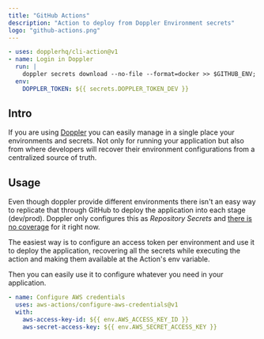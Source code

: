 ```yaml
---
title: "GitHub Actions"
description: "Action to deploy from Doppler Environment secrets"
logo: "github-actions.png"
---
```


```yml
- uses: dopplerhq/cli-action@v1
- name: Login in Doppler
  run: |
    doppler secrets download --no-file --format=docker >> $GITHUB_ENV;
  env:
    DOPPLER_TOKEN: ${{ secrets.DOPPLER_TOKEN_DEV }}
```

## Intro

If you are using [Doppler](https://doppler.com/) you can easily manage in a single place your environments and secrets.
Not only for running your application but also from where developers will recover their environment configurations from a centralized source of truth.


## Usage

Even though doppler provide different environments there isn't an easy way to replicate that through GitHub to deploy the application into each stage (dev/prod).
Doppler only configures this as _Repository Secrets_ and [there is no coverage](https://docs.doppler.com/docs/enclave-github-actions) for it right now.

The easiest way is to configure an access token per environment and use it to deploy the application, recovering all the secrets while executing the action and making them available at the Action's env variable.

Then you can easily use it to configure whatever you need in your application.

```yml
- name: Configure AWS credentials
  uses: aws-actions/configure-aws-credentials@v1
  with:
    aws-access-key-id: ${{ env.AWS_ACCESS_KEY_ID }}
    aws-secret-access-key: ${{ env.AWS_SECRET_ACCESS_KEY }}
```


